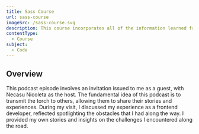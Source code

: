 ```yaml
---
title: Sass Course
url: sass-course
imageSrc: /sass-course.svg
description: This course incorporates all of the information learned from working with Sass for over two years. It is constantly updated to match the most latest versions, ensuring that the material is up to date.
contentType:
  - Course
subject:
  - Code
---
```


<section>
  <h2>Overview</h2>
  <p>
    This podcast episode involves an invitation issued to me as a guest, with
    Necasu Nicoleta as the host. The fundamental idea of this podcast is to
    transmit the torch to others, allowing them to share their stories and
    experiences. During my visit, I discussed my experience as a frontend
    developer, reflected spotlighting the obstacles that I had along the way. I
    provided my own stories and insights on the challenges I encountered along
    the road.
  </p>
</section>
